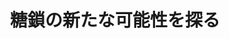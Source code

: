 ﻿---
title: "糖鎖の新たな可能性を探る"
category: "生命理工学院"
vol: 56
interviewee: "湯浅 英哉 "
url: ""
tags: ["構造","機械","エネルギー","立体構造","糖鎖"]
pdf: "56-3.pdf"
career: ""
preface: "糖が機械になる。糖の立体構造を利用し筋肉のように伸び縮みする糖鎖を作ることを研究しているのがここ湯浅である。私たちの糖＝エネルギー源という固定観念をすてる時がもうそこまでやってきた。"
---
